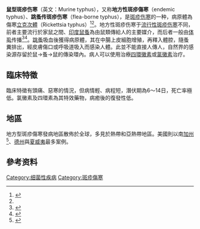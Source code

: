 {{Expand language|time=2020-02-22}}{{Infobox disease
| Name = 鼠型斑疹伤寒
| Image = 
| Caption = 
| DiseasesDB = 32211
| ICD10 = {{ICD10|A|75|2|a|75}}
| ICD9 = {{ICD9|081.0}}
| ICDO = 
| OMIM = 
| MedlinePlus = 
| eMedicineSubj = 
| eMedicineTopic = 
| MeshID = D014437
}}

'''鼠型斑疹伤寒'''（英文：Murine typhus），又称'''地方性斑疹傷寒'''（endemic typhus）、'''跳蚤传斑疹伤寒'''（flea-borne typhus），是[[斑疹傷寒|斑疹伤寒]]的一种，病原體為傷寒[[立克次體|立克次體]]（Rickettsia typhus）<ref>{{Cite web|title=Flea-borne (murine) typhus|url=https://www.cdc.gov/typhus/murine/index.html|date=2020-11-13|last=|language=en-us|url-status=live|access-date=2021-02-27|website=Centers for Disease Control and Prevention}}</ref><ref name=":1" />。地方性斑疹伤寒于[[流行性斑疹伤寒|流行性斑疹伤寒]]不同，前者主要流行於家鼠之間、[[印度鼠蚤|印度鼠蚤]]為由鼠類傳給人的主要媒介，而后者一般由[[体虱|体虱]]传播<ref name=":1">{{Cite book|chapter=Epidemic and Endemic Typhus|title=Radiology of Infectious Diseases: Volume 2|url=https://doi.org/10.1007/978-94-017-9876-1_8|publisher=Springer Netherlands|date=2015|location=Dordrecht|isbn=978-94-017-9876-1|pages=89–94|doi=10.1007/978-94-017-9876-1_8|language=en|first=Li|last=Li|first2=Guiying|last2=Li|editor-first=Hongjun|editor-last=Li}}</ref><ref name=":0">{{Cite web|title=Epidemic typhus|url=https://www.cdc.gov/typhus/epidemic/index.html|accessdate=2021-02-27|date=2020-11-13|last=|work=|publisher=[[美国疾控中心|美国疾控中心]]|language=en-us}}</ref>。[[跳蚤|跳蚤]]吸血後獲得病原體，其在中腸上皮細胞增殖，再釋入體腔，隨蚤糞排出，經皮膚傷口或呼吸道吸入而感染人體。此並不能直接人傳人，自然界的感染源存留於鼠→蚤→鼠的傳染環內。病人可以使用治療[[四環黴素|四環黴素]]或[[氯黴素|氯黴素]]治疗。

==臨床特徵==
臨床特徵有頭痛、惡寒的情況，但病情輕、病程短，潛伏期為6～14日，死亡率極低。氯黴素及四環素為其特效藥物，病癒後的復發性低。

==地區==
地方型斑疹傷寒發病地區散佈於全球，多見於熱帶和亞熱帶地區。美國則以南[[加州|加州]]<ref name="CDPH murine typhus">{{cite web|title=Murine (endemic) Typhus|url=http://www.cdph.ca.gov/HealthInfo/discond/Documents/MurineTyphus.pdf|publisher=California Department of Public Health|accessdate=30 May 2012|format=PDF|deadurl=yes|archiveurl=https://web.archive.org/web/20120204053112/http://www.cdph.ca.gov/HealthInfo/discond/Documents/MurineTyphus.pdf|archivedate=2012年2月4日|df=}}</ref>、[[德克薩斯州|德州]]與[[夏威夷|夏威夷]]最多案例。

== 參考资料 ==
{{reflist}}

{{Gram-negative proteobacterial diseases}}

[[Category:细菌性疾病|Category:细菌性疾病]]
[[Category:斑疹傷寒|Category:斑疹傷寒]]